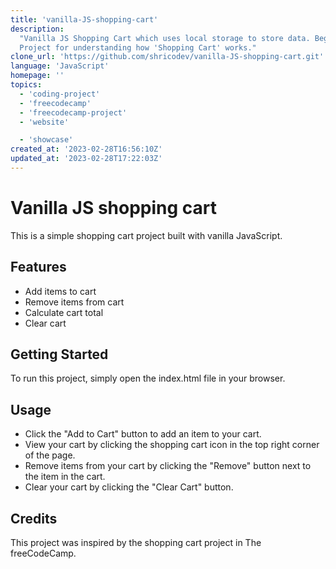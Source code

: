 ```yaml
---
title: 'vanilla-JS-shopping-cart'
description:
  "Vanilla JS Shopping Cart which uses local storage to store data. Beginner
  Project for understanding how 'Shopping Cart' works."
clone_url: 'https://github.com/shricodev/vanilla-JS-shopping-cart.git'
language: 'JavaScript'
homepage: ''
topics:
  - 'coding-project'
  - 'freecodecamp'
  - 'freecodecamp-project'
  - 'website'

  - 'showcase'
created_at: '2023-02-28T16:56:10Z'
updated_at: '2023-02-28T17:22:03Z'
---
```


# Vanilla JS shopping cart

This is a simple shopping cart project built with vanilla JavaScript.

## Features

- Add items to cart
- Remove items from cart
- Calculate cart total
- Clear cart

## Getting Started

To run this project, simply open the index.html file in your browser.

## Usage

- Click the "Add to Cart" button to add an item to your cart.
- View your cart by clicking the shopping cart icon in the top right corner of
  the page.
- Remove items from your cart by clicking the "Remove" button next to the item
  in the cart.
- Clear your cart by clicking the "Clear Cart" button.

## Credits

This project was inspired by the shopping cart project in The freeCodeCamp.
